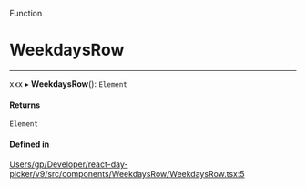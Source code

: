 <SectionTitle>Function</SectionTitle>

# WeekdaysRow

---

xxx
▸ **WeekdaysRow**(): `Element`

#### Returns

`Element`

#### Defined in

[Users/gp/Developer/react-day-picker/v9/src/components/WeekdaysRow/WeekdaysRow.tsx:5](https://github.com/gpbl/react-day-picker/blob/4d332a01b/src/components/WeekdaysRow/WeekdaysRow.tsx#L5)

